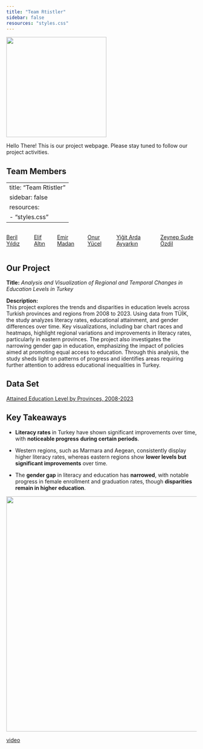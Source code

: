 ```yaml
---
title: "Team Rtistler"
sidebar: false
resources: "styles.css"
---
```


![](RTISTLER_GIF.gif){fig-align="center" width="265"}

::: center-text
Hello There! This is our project webpage. Please stay tuned to follow our project activities.
:::

::: center-text
## Team Members
:::

---
title: "Team Rtistler"
sidebar: false
resources:
  - "styles.css"
---

::::::::: {style="display: flex; justify-content: space-around; gap: 20px;"}
::: custom-box
<a href="https://emu-hacettepe-analytics.github.io/emu430-fall2024-berilyldz/">Beril Yıldız</a>
:::

::: custom-box
<a href="https://emu-hacettepe-analytics.github.io/emu430-fall2024-elifaltin/">Elif Altın</a>
:::

::: custom-box
<a href="https://emu-hacettepe-analytics.github.io/emu430-fall2024-emirmadan/">Emir Madan</a>
:::

::: custom-box
<a href="https://emu-hacettepe-analytics.github.io/emu430-fall2024-onurluyuceel/">Onur Yücel</a>
:::

::: custom-box
<a href="https://emu-hacettepe-analytics.github.io/emu430-fall2024-ardaayyarkin/">Yiğit Arda Ayyarkın</a>
:::

::: custom-box
<a href="https://emu-hacettepe-analytics.github.io/emu430-fall2024-sudeozdil/">Zeynep Sude Özdil</a>
:::
:::::::::

::: center-text
## Our Project
:::

::: center-text
**Title:** *Analysis and Visualization of Regional and Temporal Changes in Education Levels in Turkey*

**Description:**\
This project explores the trends and disparities in education levels across Turkish provinces and regions from 2008 to 2023. Using data from TÜİK, the study analyzes literacy rates, educational attainment, and gender differences over time. Key visualizations, including bar chart races and heatmaps, highlight regional variations and improvements in literacy rates, particularly in eastern provinces. The project also investigates the narrowing gender gap in education, emphasizing the impact of policies aimed at promoting equal access to education. Through this analysis, the study sheds light on patterns of progress and identifies areas requiring further attention to address educational inequalities in Turkey.
:::

::: center-text
## Data Set
:::

::: center-text
[Attained Education Level by Provinces, 2008-2023](egitim.xls)
:::

::: center-text
## Key Takeaways
:::

::: center-text
-   **Literacy rates** in Turkey have shown significant improvements over time, with **noticeable progress** **during certain periods**.

-   Western regions, such as Marmara and Aegean, consistently display higher literacy rates, whereas eastern regions show **lower levels but significant improvements** over time.

-   The **gender gap** in literacy and education has **narrowed**, with notable progress in female enrollment and graduation rates, though **disparities remain in higher education**.
:::

![](RTISTLER_HARITA_GIF.gif){fig-align="center" width="622"}

[video](https://drive.google.com/file/d/1W8toEGxZa7tJStZ3OnkTayX7DpJWrAfJ/view?usp=drive_link)
